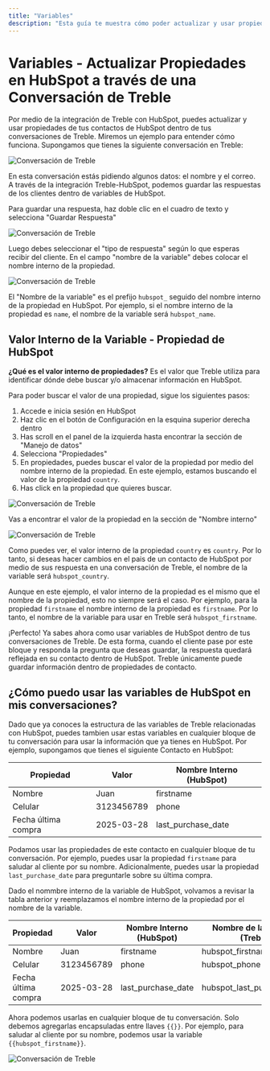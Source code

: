 ```yaml
---
title: "Variables"
description: "Esta guía te muestra cómo poder actualizar y usar propiedades de tus contactos de HubSpot dentro de tus conversaciones de Treble. Esto te permitirá crear conversaciones más personalizadas y automatizadas."
---
```


# Variables - Actualizar Propiedades en HubSpot a través de una Conversación de Treble

Por medio de la integración de Treble con HubSpot, puedes actualizar y usar propiedades de tus contactos de HubSpot dentro de tus conversaciones de Treble. Miremos un ejemplo para entender cómo funciona. Supongamos que tienes la siguiente conversación en Treble:

<img src="/images/variables-1.png" alt="Conversación de Treble" />

En esta conversación estás pidiendo algunos datos: el nombre y el correo. A través de la integración Treble-HubSpot, podemos guardar las respuestas de los clientes dentro de variables de HubSpot.

Para guardar una respuesta, haz doble clic en el cuadro de texto y selecciona "Guardar Respuesta"

<img src="/images/variables-2.gif" alt="Conversación de Treble" />

Luego debes seleccionar el "tipo de respuesta" según lo que esperas recibir del cliente. En el campo "nombre de la variable" debes colocar el nombre interno de la propiedad.

<img src="/images/variables-3.gif" alt="Conversación de Treble" />

El "Nombre de la variable" es el prefijo `hubspot_` seguido del nombre interno de la propiedad en HubSpot. Por ejemplo, si el nombre interno de la propiedad es `name`, el nombre de la variable será `hubspot_name`.

## Valor Interno de la Variable - Propiedad de HubSpot

**¿Qué es el valor interno de propiedades?** Es el valor que Treble utiliza para identificar dónde debe buscar y/o almacenar información en HubSpot.

Para poder buscar el valor de una propiedad, sigue los siguientes pasos:

1. Accede e inicia sesión en HubSpot
2. Haz clic en el botón de Configuración <Icon icon="gear" /> en la esquina superior derecha dentro
3. Has scroll en el panel de la izquierda hasta encontrar la sección de "Manejo de datos"
4. Selecciona "Propiedades"
5. En propiedades, puedes buscar el valor de la propiedad por medio del nombre interno de la propiedad. En este ejemplo, estamos buscando el valor de la propiedad `country`.
6. Has click en la propiedad que quieres buscar. 

<img src="/images/variables-4.gif" alt="Conversación de Treble" />

Vas a encontrar el valor de la propiedad en la sección de "Nombre interno"

<img src="/images/variables-5.png" alt="Conversación de Treble" />

Como puedes ver, el valor interno de la propiedad `country` es `country`. Por lo tanto, si deseas hacer cambios en el pais de un contacto de HubSpot por medio de sus respuesta en una conversación de Treble, el nombre de la variable será `hubspot_country`.

Aunque en este ejemplo, el valor interno de la propiedad es el mismo que el nombre de la propiedad, esto no siempre será el caso. Por ejemplo, para la propiedad `firstname` el nombre interno de la propiedad es `firstname`. Por lo tanto, el nombre de la variable para usar en Treble será `hubspot_firstname`.

<Check>
    ¡Perfecto! Ya sabes ahora como usar variables de HubSpot dentro de tus conversaciones de Treble. De esta forma, cuando el cliente pase por este bloque y responda la pregunta que deseas guardar, la respuesta quedará reflejada en su contacto dentro de HubSpot. 
</Check>

<Info>
    Treble únicamente puede guardar información dentro de propiedades de contacto.
</Info>

## ¿Cómo puedo usar las variables de HubSpot en mis conversaciones?

Dado que ya conoces la estructura de las variables de Treble relacionadas con HubSpot, puedes tambien usar estas variables en cualquier bloque de tu conversación para usar la información que ya tienes en HubSpot. Por ejemplo, supongamos que tienes el siguiente Contacto en HubSpot:

| Propiedad | Valor | Nombre Interno (HubSpot) |
| --------- | ----- | ------------- |
| Nombre | Juan | firstname |
| Celular | 3123456789 | phone |
| Fecha última compra | 2025-03-28 | last_purchase_date |

Podamos usar las propiedades de este contacto en cualquier bloque de tu conversación. Por ejemplo, puedes usar la propiedad `firstname` para saludar al cliente por su nombre. Adicionalmente, puedes usar la propiedad `last_purchase_date` para preguntarle sobre su última compra. 

Dado el nommbre interno de la variable de HubSpot, volvamos a revisar la tabla anterior y reemplazamos el nombre interno de la propiedad por el nombre de la variable. 

| Propiedad | Valor | Nombre Interno (HubSpot) | Nombre de la Variable (Treble) |
| --------- | ----- | ------------- | -------------------- |
| Nombre | Juan | firstname | hubspot_firstname |
| Celular | 3123456789 | phone | hubspot_phone |
| Fecha última compra | 2025-03-28 | last_purchase_date | hubspot_last_purchase_date |

Ahora podemos usarlas en cualquier bloque de tu conversación. Solo debemos agregarlas encapsuladas entre llaves `{{}}`. Por ejemplo, para saludar al cliente por su nombre, podemos usar la variable `{{hubspot_firstname}}`.

<img src="/images/variables-6.png" alt="Conversación de Treble" />
